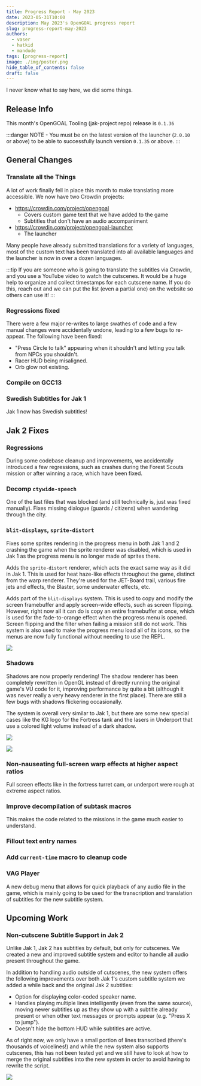 ```yaml
---
title: Progress Report - May 2023
date: 2023-05-31T10:00
description: May 2023's OpenGOAL progress report
slug: progress-report-may-2023
authors:
  - vaser
  - hatkid
  - mandude
tags: [progress-report]
image: ./img/poster.png
hide_table_of_contents: false
draft: false
---
```


<head>
  <meta name="twitter:card" content="summary_large_image" />
</head>

I never know what to say here, we did some things.

<!--truncate-->

## Release Info

This month's OpenGOAL Tooling (jak-project repo) release is `0.1.36`

<div className="row markdownMarginBottom">
  <div className="col col--6">
    <LauncherDownloadLink />
  </div>
</div>

:::danger
NOTE - You must be on the latest version of the launcher (`2.0.10` or above) to be able to successfully launch version `0.1.35` or above.
:::

## General Changes

### Translate all the Things <PRLink href="https://github.com/open-goal/jak-project/pull/2613"/> <PRLink href="https://github.com/open-goal/jak-project/pull/1760"/> <PRLink href="https://github.com/open-goal/jak-project/pull/2637"/> <PRLink href="https://github.com/open-goal/jak-project/pull/2644"/>

A lot of work finally fell in place this month to make translating more accessible.  We now have two Crowdin projects:
- https://crowdin.com/project/opengoal
  - Covers custom game text that we have added to the game
  - Subtitles that don't have an audio accompaniment
- https://crowdin.com/project/opengoal-launcher
  - The launcher

Many people have already submitted translations for a variety of languages, most of the custom text has been translated into all available languages and the launcher is now in over a dozen languages.

:::tip
If you are someone who is going to translate the subtitles via Crowdin, and you use a YouTube video to watch the cutscenes. It would be a huge help to organize and collect timestamps for each cutscene name. If you do this, reach out and we can put the list (even a partial one) on the website so others can use it!
:::

### Regressions fixed

There were a few major re-writes to large swathes of code and a few manual changes were accidentally undone, leading to a few bugs to re-appear. The following have been fixed:
- "Press Circle to talk" appearing when it shouldn't and letting you talk from NPCs you shouldn't. <PRLink href="https://github.com/open-goal/jak-project/pull/2642"/>
- Racer HUD being misaligned. <PRLink href="https://github.com/open-goal/jak-project/pull/2648"/>
- Orb glow not existing. <PRLink href="https://github.com/open-goal/jak-project/pull/2650"/>

### Compile on GCC13 <PRLink href="https://github.com/open-goal/jak-project/pull/2640"/>

### Swedish Subtitles for Jak 1 <PRLink href="https://github.com/open-goal/jak-project/pull/2667"/>

Jak 1 now has Swedish subtitles!

## Jak 2 Fixes

### Regressions <PRLink href="https://github.com/open-goal/jak-project/pull/2676"/> <PRLink href="https://github.com/open-goal/jak-project/pull/2680"/>

During some codebase cleanup and improvements, we accidentally introduced a few regressions, such as crashes during the Forest Scouts mission or after winning a race, which have been fixed.

### Decomp `ctywide-speech` <PRLink href="https://github.com/open-goal/jak-project/pull/2612"/>

One of the last files that was blocked (and still technically is, just was fixed manually). Fixes missing dialogue (guards / citizens) when wandering through the city.

<ReactPlayer controls url="https://www.youtube.com/watch?v=6oDq1bPxKSE" className="blog-video"/>

### `blit-displays`, `sprite-distort` <PRLink href="https://github.com/open-goal/jak-project/pull/2616"/> <PRLink href="https://github.com/open-goal/jak-project/pull/2620"/>

Fixes some sprites rendering in the progress menu in both Jak 1 and 2 crashing the game when the sprite renderer was disabled, which is used in Jak 1 as the progress menu is no longer made of sprites there.

Adds the `sprite-distort` renderer, which acts the exact same way as it did in Jak 1. This is used for heat haze-like effects throughout the game, distinct from the warp renderer. They're used for the JET-Board trail, various fire jets and effects, the Blaster, some underwater effects, etc.

Adds part of the `blit-displays` system. This is used to copy and modify the screen framebuffer and apply screen-wide effects, such as screen flipping. However, right now all it can do is copy an entire framebuffer at once, which is used for the fade-to-orange effect when the progress menu is opened. Screen flipping and the filter when failing a mission still do not work. This system is also used to make the progress menu load all of its icons, so the menus are now fully functional without needing to use the REPL.

![](./img/blit.png)

<ReactPlayer controls url="https://youtu.be/0Tws1FSt2ys" className="blog-video"/>

### Shadows <PRLink href="https://github.com/open-goal/jak-project/pull/2632"/> <PRLink href="https://github.com/open-goal/jak-project/pull/2647"/>

Shadows are now properly rendering! The shadow renderer has been completely rewritten in OpenGL instead of directly running the original game's VU code for it, improving performance by quite a bit (although it was never really a very heavy renderer in the first place). There are still a few bugs with shadows flickering occasionally.

The system is overall very similar to Jak 1, but there are some new special cases like the KG logo for the Fortress tank and the lasers in Underport that use a colored light volume instead of a dark shadow.

![](./img/shadow-fort-turret.png)

![](./img/shadow-under-laser.png)

### Non-nauseating full-screen warp effects at higher aspect ratios <PRLink href="https://github.com/open-goal/jak-project/pull/2603"/>

Full screen effects like in the fortress turret cam, or underport were rough at extreme aspect ratios.

<!-- TODO video? -->

### Improve decompilation of subtask macros <PRLink href="https://github.com/open-goal/jak-project/pull/2654"/>

This makes the code related to the missions in the game much easier to understand.

### Fillout text entry names <PRLink href="https://github.com/open-goal/jak-project/pull/2640"/>

### Add `current-time` macro to cleanup code <PRLink href="https://github.com/open-goal/jak-project/pull/2662"/>

### VAG Player <PRLink href="https://github.com/open-goal/jak-project/pull/2664"/>

A new debug menu that allows for quick playback of any audio file in the game, which is mainly going to be used for the transcription and translation of subtitles for the new subtitle system.

<ReactPlayer controls url="https://youtu.be/og3uIeO6O-I" className="blog-video"/>

## Upcoming Work

### Non-cutscene Subtitle Support in Jak 2 <PRLink href="https://github.com/open-goal/jak-project/pull/2672"/>

Unlike Jak 1, Jak 2 has subtitles by default, but only for cutscenes. We created a new and improved subtitle system and editor to handle all audio present throughout the game.

In addition to handling audio outside of cutscenes, the new system offers the following improvements over both Jak 1's custom subtitle system we added a while back and the original Jak 2 subtitles:

- Option for displaying color-coded speaker name.
- Handles playing multiple lines intelligently (even from the same source), moving newer subtitles up as they show up with a subtitle already present or when other text messages or prompts appear (e.g. "Press X to jump").
- Doesn't hide the bottom HUD while subtitles are active.

As of right now, we only have a small portion of lines transcribed (there's thousands of voicelines!) and while the new system also supports cutscenes, this has not been tested yet and we still have to look at how to merge the original subtitles into the new system in order to avoid having to rewrite the script.

<ReactPlayer controls url="https://www.youtube.com/watch?v=cLIwkdJm8BQ" className="blog-video"/>

![](./img/subtitles.png)

